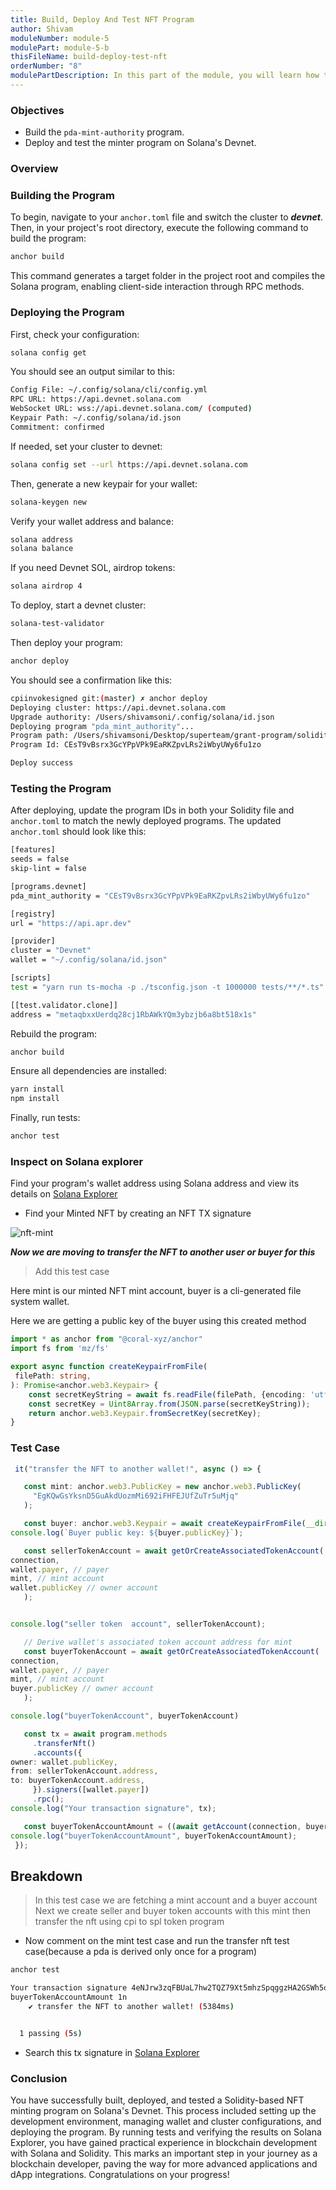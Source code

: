 ```yaml
---
title: Build, Deploy And Test NFT Program
author: Shivam
moduleNumber: module-5
modulePart: module-5-b
thisFileName: build-deploy-test-nft
orderNumber: "8"
modulePartDescription: In this part of the module, you will learn how to build, deploy, and test a Solidity Solang program for NFT minting and transfer on Solana.
---
```


### Objectives

- Build the `pda-mint-authority` program.
- Deploy and test the minter program on Solana's Devnet.

### Overview

### Building the Program

To begin, navigate to your `anchor.toml` file and switch the cluster to **_devnet_**. Then, in your project's root directory, execute the following command to build the program:

```bash
anchor build
```

This command generates a target folder in the project root and compiles the Solana program, enabling client-side interaction through RPC methods.

### Deploying the Program

First, check your configuration:

```bash
solana config get
```

You should see an output similar to this:

```bash
Config File: ~/.config/solana/cli/config.yml
RPC URL: https://api.devnet.solana.com
WebSocket URL: wss://api.devnet.solana.com/ (computed)
Keypair Path: ~/.config/solana/id.json
Commitment: confirmed
```

If needed, set your cluster to devnet:

```bash
solana config set --url https://api.devnet.solana.com
```

Then, generate a new keypair for your wallet:

```bash
solana-keygen new
```

Verify your wallet address and balance:

```bash
solana address
solana balance
```

If you need Devnet SOL, airdrop tokens:

```bash
solana airdrop 4
```

To deploy, start a devnet cluster:

```bash
solana-test-validator
```

Then deploy your program:

```bash
anchor deploy
```

You should see a confirmation like this:

```bash
cpiinvokesigned git:(master) ✗ anchor deploy
Deploying cluster: https://api.devnet.solana.com
Upgrade authority: /Users/shivamsoni/.config/solana/id.json
Deploying program "pda_mint_authority"...
Program path: /Users/shivamsoni/Desktop/superteam/grant-program/solidityForsolana/content/module-5-pda/pda/cpitransferpda/cpiinvokesigned/target/deploy/pda_mint_authority.so...
Program Id: CEsT9vBsrx3GcYPpVPk9EaRKZpvLRs2iWbyUWy6fu1zo

Deploy success
```

### Testing the Program

After deploying, update the program IDs in both your Solidity file and `anchor.toml` to match the newly deployed programs. The updated `anchor.toml` should look like this:

```bash
[features]
seeds = false
skip-lint = false

[programs.devnet]
pda_mint_authority = "CEsT9vBsrx3GcYPpVPk9EaRKZpvLRs2iWbyUWy6fu1zo"

[registry]
url = "https://api.apr.dev"

[provider]
cluster = "Devnet"
wallet = "~/.config/solana/id.json"

[scripts]
test = "yarn run ts-mocha -p ./tsconfig.json -t 1000000 tests/**/*.ts"

[[test.validator.clone]]
address = "metaqbxxUerdq28cj1RbAWkYQm3ybzjb6a8bt518x1s"
```

Rebuild the program:

```bash
anchor build
```

Ensure all dependencies are installed:

```bash
yarn install
npm install
```

Finally, run tests:

```bash
anchor test
```


### Inspect on Solana explorer

Find your program's wallet address using Solana address and view its details on [Solana Explorer](https://explorer.solana.com/?cluster=devnet)


- Find your Minted NFT by creating an NFT TX signature

![nft-mint](/moduleimages/g-nft.jpeg)

***Now we are moving to transfer the NFT to another user or buyer
 for this*** 

> Add this test case

 Here mint is our minted NFT mint account,
 buyer is a cli-generated file system wallet.

 Here we are getting a public key of the buyer 
 using this created method

```typescript
import * as anchor from "@coral-xyz/anchor"
import fs from 'mz/fs'

export async function createKeypairFromFile(
 filePath: string,
): Promise<anchor.web3.Keypair> {
    const secretKeyString = await fs.readFile(filePath, {encoding: 'utf8'});
    const secretKey = Uint8Array.from(JSON.parse(secretKeyString));
    return anchor.web3.Keypair.fromSecretKey(secretKey);
}
```

### Test Case

 ```typescript
  it("transfer the NFT to another wallet!", async () => {

    const mint: anchor.web3.PublicKey = new anchor.web3.PublicKey(
      "EgKQwGsYksnD5GuAkdUozmMi692iFHFEJUfZuTr5uMjq"
    );

    const buyer: anchor.web3.Keypair = await createKeypairFromFile(__dirname + "/keypairs/newowner.json");
 console.log(`Buyer public key: ${buyer.publicKey}`);

    const sellerTokenAccount = await getOrCreateAssociatedTokenAccount(
 connection,
 wallet.payer, // payer
 mint, // mint account
 wallet.publicKey // owner account
    );


 console.log("seller token  account", sellerTokenAccount);

    // Derive wallet's associated token account address for mint
    const buyerTokenAccount = await getOrCreateAssociatedTokenAccount(
 connection,
 wallet.payer, // payer
 mint, // mint account
 buyer.publicKey // owner account
    );

 console.log("buyerTokenAccount", buyerTokenAccount)

    const tx = await program.methods
      .transferNft()
      .accounts({
 owner: wallet.publicKey,
 from: sellerTokenAccount.address,
 to: buyerTokenAccount.address,
      }).signers([wallet.payer])
      .rpc();
 console.log("Your transaction signature", tx);

    const buyerTokenAccountAmount = ((await getAccount(connection, buyerTokenAccount.address)).amount);
 console.log("buyerTokenAccountAmount", buyerTokenAccountAmount);
  });
 ```

## Breakdown

> In this test case we are fetching a mint account and a buyer account 
> Next we create seller and buyer token accounts with this mint
> then transfer the nft using cpi to spl token program

- Now comment on the mint test case and run the transfer nft test case(because a pda is derived only once for a program)

```bash
anchor test
```

```bash
Your transaction signature 4eNJrw3zqFBUaL7hw2TQZ79Xt5mhzSpqggzHA2GSWh5oBkxUC6CXELAvvsTFto4urN3UuBiSraVEGPUAjE2PWrwb
buyerTokenAccountAmount 1n
    ✔ transfer the NFT to another wallet! (5384ms)


  1 passing (5s)
  ```

- Search this tx signature in [Solana Explorer](https://explorer.solana.com/?cluster=devnet)

### Conclusion

You have successfully built, deployed, and tested a Solidity-based NFT minting program on Solana's Devnet. This process included setting up the development environment, managing wallet and cluster configurations, and deploying the program. By running tests and verifying the results on Solana Explorer, you have gained practical experience in blockchain development with Solana and Solidity. This marks an important step in your journey as a blockchain developer, paving the way for more advanced applications and dApp integrations. Congratulations on your progress!
